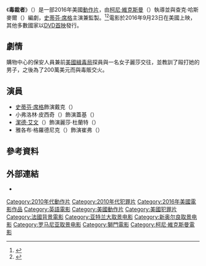 {{For|2015年電影|毒裁者}}
{{noteTA
|G1=Movie
|G2=Show
|T=zh-cn:终结武器;zh-tw:毒裁者 (2016年電影);
|1=zh-cn:终结武器;zh-tw:毒裁者;
}}
{{Infobox Film
| name           = 毒裁者
| original_name  = {{lang|en|''End of a Gun''}}
| image          = End of a Gun Poster.jpg
| caption        = 電影海報
| director       = [[柯尼·維克斯曼|柯尼·維克斯曼]]
| producer       = [[丹尼爾·格羅德尼克|丹尼爾·格羅德尼克]]<br>[[史蒂芬·席格|史蒂芬·席格]]
| screenplay     = 查克·哈斯麥爾<br>柯尼·維克斯曼
| story          = 查克·哈斯麥爾
| starring       = 史蒂芬·席格<br>小弗洛林·皮西奇<br>[[潔德·艾文|潔德·艾文]]<br>雅各布·格羅德尼克
| music          = [[邁克爾·理查德·普洛曼|邁克爾·理查德·普洛曼]]
| cinematography = 內森·威爾遜
| editing        = 崔佛·米羅什
| studio         = Daniel Grodnik Productions<br>Grindstone Entertainment Group
| distributor    = [[狮门娱乐|狮门娱乐]]
| released       = {{Film date|mf=yes|2016|9|23}}
| runtime        = 96分鐘
| country        = 美國
| language       = 英語
| budget         = 
| gross          = 
| preceded_by    = 
| followed_by    = 
| cn_name        = 终结武器<ref>{{cite web|url=https://movie.douban.com/subject/26857094/|title=终结武器 End of a Gun (2016)|work=豆瓣電影網|accessdate=2021-03-10|archive-date=2021-01-20|archive-url=https://web.archive.org/web/20210120162440/https://movie.douban.com/subject/26857094/|dead-url=no}}</ref>
| hk_name        = 
| tw_name        = 毒裁者
}}
《'''毒裁者'''》（{{lang-en|''End of a Gun''}}）是一部2016年美國[[動作片|動作片]]，由[[柯尼·維克斯曼|柯尼·維克斯曼]]（{{lang|en|Keoni Waxman}}）執導並與查克·哈斯麥爾（{{lang|en|Chuck Hustmyre}}）編劇，[[史蒂芬·席格|史蒂芬·席格]]主演兼監製。<ref>{{cite web|website=AV Club|url=https://film.avclub.com/the-end-of-a-gun-trailer-reminds-us-that-steven-seagal-1798250807|title=The End Of A Gun trailer reminds us that Steven Seagal still makes movies|first=Alex|last=McLevy|date=2016-08-18|access-date=2021-03-10|archive-date=2020-11-08|archive-url=https://web.archive.org/web/20201108140741/https://film.avclub.com/the-end-of-a-gun-trailer-reminds-us-that-steven-seagal-1798250807|dead-url=no}}</ref><ref>{{cite web|url=https://variety.com/2015/film/news/steven-seagal-end-of-a-gun-movie-cannes-1201499151/|website=Variety|date=2015-05-17|title=Cannes: Steven Seagal's 'End of a Gun' in the Works|first=Dave|last=McNary|access-date=2021-03-10|archive-date=2019-12-13|archive-url=https://web.archive.org/web/20191213203714/https://variety.com/2015/film/news/steven-seagal-end-of-a-gun-movie-cannes-1201499151/|dead-url=no}}</ref>電影於2016年9月23日在美國上映，其他多數國家以[[DVD首映|DVD首映]]發行。

== 劇情 ==
購物中心的保安人員兼前[[美國緝毒局|美國緝毒局]]探員與一名女子麗莎交往，並教訓了毆打她的男子，之後為了200萬美元而與毒販交火。

== 演員 ==
* [[史蒂芬·席格|史蒂芬·席格]]飾演戴克（{{lang|en|Decker}}）
* 小弗洛林·皮西奇（{{lang|en|Florin Piersic Jr.}}）飾演蓋基（{{lang|en|Gage}}）
* [[潔德·艾文|潔德·艾文]]（{{lang|en|Jade Ewen}}）飾演麗莎·杜蘭特（{{lang|en|Lisa Durant}}）
* 雅各布·格羅德尼克（{{lang|en|Jacob Grodnik}}）飾演崔弗（{{lang|en|Trevor}}）

== 參考資料 ==
{{reflist|30em}}

== 外部連結 ==
* {{imdb title|tt2268433}}

{{柯尼·維克斯曼}}
{{DEFAULTSORT:End of a Gun}}
[[Category:2010年代動作片|Category:2010年代動作片]]
[[Category:2010年代犯罪片|Category:2010年代犯罪片]]
[[Category:2016年美國電影作品|Category:2016年美國電影作品]]
[[Category:英語電影|Category:英語電影]]
[[Category:美國動作片|Category:美國動作片]]
[[Category:美國犯罪片|Category:美國犯罪片]]
[[Category:法國背景電影|Category:法國背景電影]]
[[Category:亚特兰大取景电影|Category:亚特兰大取景电影]]
[[Category:新奥尔良取景电影|Category:新奥尔良取景电影]]
[[Category:罗马尼亚取景电影|Category:罗马尼亚取景电影]]
[[Category:獅門電影|Category:獅門電影]]
[[Category:柯尼·維克斯曼電影|Category:柯尼·維克斯曼電影]]